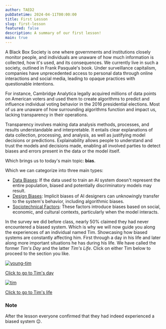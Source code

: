 ```yaml
---
author: TAED2
pubDatetime: 2024-04-11T00:00:00
title: First Lesson
slug: first-lesson
featured: false
description: A summary of our first lesson!
main: true
---
```



A Black Box Society is one where governments and institutions closely monitor people, and individuals are unaware of how much information is collected, how it's used, and its consequences. We currently live in such a society, outlined in Frank Pasquale's book. Under surveillance capitalism, companies have unprecedented access to personal data through online interactions and social media, leading to opaque practices with questionable intentions.

For instance, Cambridge Analytica legally acquired millions of data points on American voters and used them to create algorithms to predict and influence individual voting behavior in the 2016 presidential elections. Most of us are unaware of how surrounding algorithms function and impact us, lacking transparency in their operations.

Transparency involves making data analysis methods, processes, and results understandable and interpretable. It entails clear explanations of data collection, processing, and analysis, as well as justifying model decisions or predictions. Explainability allows people to understand and trust the models and decisions made, enabling all involved parties to detect biases and errors present in the data or the model itself.

Which brings us to today's main topic: **bias**.

Which we can categorize into three main types:

- <ins>Data Biases</ins>: If the data used to train an AI system doesn't
  represent the entire population, biased and potentially discriminatory models
  may result.
- <ins>Design Biases</ins>: Implicit biases of AI designers can unknowingly
  transfer to the system's behavior, including algorithmic biases.
- <ins>Sociotechnical Factors</ins>: These factors introduce biases based on
  social, economic, and cultural contexts, particularly when the model
  interacts.

In the survey we did before class, nearly 50% claimed they had never encountered a biased system. Which is why we will now guide you along the experiences of an individual named Tim. Showcasing how biased systems are constantly affecting him. First through a day in his life and later along more important situations he has during his life. We have called the former _Tim's Day_ and the latter _Tim's Life_. Click on either Tim below to proceed to the section you like.

<div class="mx-auto flex flex-wrap justify-center">
  <div class="justify-center px-10">
    <a href={SITE.base + "/posts/first-session/tims-day"}>
      <img
        src={SITE.base + "/young-tim.png"}
        class="max-h-96 w-auto"
        alt="young-tim"
      />
      <p class="text-center">Click to go to Tim's day</p>
    </a>
  </div>
  <div class="justify-center px-10">
    <a href={SITE.base + "/posts/first-session/tims-life"}>
      <img
        src={SITE.base + "/tim.png"}
        class="max-h-96 w-auto px-10"
        alt="tim"
      />
      <p class="text-center">Click to go to Tim's life</p>
    </a>
  </div>
</div>

### Note

After the lesson everyone confirmed that they had indeed experienced a biased system 😉.
